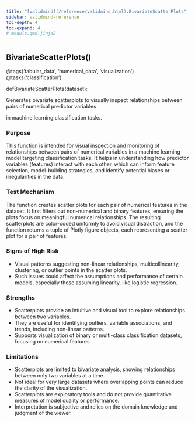 ```yaml
---
title: "[validmind](/reference/validmind.html).BivariateScatterPlots"
sidebar: validmind-reference
toc-depth: 4
toc-expand: 4
# module.qmd.jinja2
---
```


<!-- function.qmd.jinja2 -->

## BivariateScatterPlots[()]{.muted}

<!-- signatures.jinja2 -->

::: {.signature}

<div class="decorator"><span class="n">@tags(<span class="s">'tabular_data'</span>, <span class="s">'numerical_data'</span>, <span class="s">'visualization'</span>)</span></div><div class="decorator"><span class="n">@tasks(<span class="s">'classification'</span>)</span></div>
<span class="kw">def</span><span class="name">BivariateScatterPlots</span>(<span class="param"><span class="n">dataset</span></span>):

:::

<!-- docstring.jinja2 -->

Generates bivariate scatterplots to visually inspect relationships between pairs of numerical predictor variables

in machine learning classification tasks.

### Purpose

This function is intended for visual inspection and monitoring of relationships between pairs of numerical variables in a machine learning model targeting classification tasks. It helps in understanding how predictor variables (features) interact with each other, which can inform feature selection, model-building strategies, and identify potential biases or irregularities in the data.

### Test Mechanism

The function creates scatter plots for each pair of numerical features in the dataset. It first filters out non-numerical and binary features, ensuring the plots focus on meaningful numerical relationships. The resulting scatterplots are color-coded uniformly to avoid visual distraction, and the function returns a tuple of Plotly figure objects, each representing a scatter plot for a pair of features.

### Signs of High Risk

- Visual patterns suggesting non-linear relationships, multicollinearity, clustering, or outlier points in the scatter plots.
- Such issues could affect the assumptions and performance of certain models, especially those assuming linearity, like logistic regression.

### Strengths

- Scatterplots provide an intuitive and visual tool to explore relationships between two variables.
- They are useful for identifying outliers, variable associations, and trends, including non-linear patterns.
- Supports visualization of binary or multi-class classification datasets, focusing on numerical features.

### Limitations

- Scatterplots are limited to bivariate analysis, showing relationships between only two variables at a time.
- Not ideal for very large datasets where overlapping points can reduce the clarity of the visualization.
- Scatterplots are exploratory tools and do not provide quantitative measures of model quality or performance.
- Interpretation is subjective and relies on the domain knowledge and judgment of the viewer.
